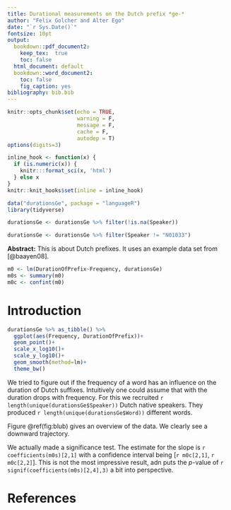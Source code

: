 ```yaml
---
title: Durational measurements on the Dutch prefix *ge-*
author: "Felix Golcher and Alter Ego"
date: "`r Sys.Date()`"
fontsize: 10pt
output:
  bookdown::pdf_document2:
    keep_tex:  true
    toc: false
  html_document: default
  bookdown::word_document2:
    toc: false
    fig_caption: yes
bibliography: bib.bib
---
```


```r
knitr::opts_chunk$set(echo = TRUE,
                      warning = F,
                      message = F,
                      cache = F,
                      autodep = T)
options(digits=3)

inline_hook <- function(x) {
  if (is.numeric(x)) {
    knitr:::format_sci(x, 'html')
  } else x
}
knitr::knit_hooks$set(inline = inline_hook)

```

```r
data("durationsGe", package = "languageR")
library(tidyverse)
```

```r
durationsGe <- durationsGe %>% filter(!is.na(Speaker))
```


```r
durationsGe <- durationsGe %>% filter(Speaker != "N01033")
```


**Abstract:** This is about Dutch prefixes. It uses an example data set from [@baayen08].

```r
m0 <- lm(DurationOfPrefix~Frequency, durationsGe)
m0s <- summary(m0)
m0c <- confint(m0)
```

# Introduction

```r
durationsGe %>% as_tibble() %>% 
  ggplot(aes(Frequency, DurationOfPrefix))+
  geom_point()+
  scale_x_log10()+
  scale_y_log10()+
  geom_smooth(method=lm)+
  theme_bw()
```


We tried to figure out if the frequency of a word has an influence on the duration of Dutch suffixes. Intuitively one could assume that with the duration drops with frequency. For this we recruited `r length(unique(durationsGe$Speaker))` Dutch native speakers. They produced `r length(unique(durationsGe$Word))` different words.

Figure \@ref(fig:blub) gives an overview of the data. We clearly see a downward trajectory.

We actually made a significance test. The estimate for the slope is `r coefficients(m0s)[2,1]` with a confidence interval being [`r m0c[2,1]`, `r m0c[2,2]`]. This is not the most impressive result, adn puts the $p$-value of `r signif(coefficients(m0s)[2,4],3)` a bit into perspective.

# References
